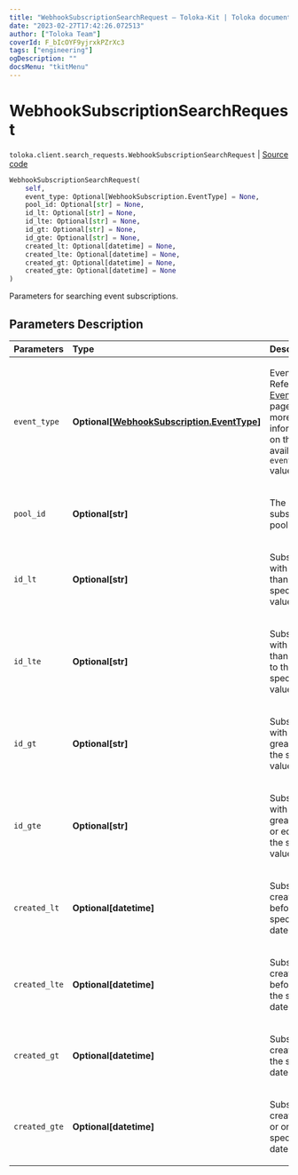 ```yaml
---
title: "WebhookSubscriptionSearchRequest — Toloka-Kit | Toloka documentation"
date: "2023-02-27T17:42:26.072513"
author: ["Toloka Team"]
coverId: F_bIcOYF9yjrxkPZrXc3
tags: ["engineering"]
ogDescription: ""
docsMenu: "tkitMenu"
---
```


# WebhookSubscriptionSearchRequest
`toloka.client.search_requests.WebhookSubscriptionSearchRequest` | [Source code](https://github.com/Toloka/toloka-kit/blob/v1.1.4/src/client/search_requests.py#L855)

```python
WebhookSubscriptionSearchRequest(
    self,
    event_type: Optional[WebhookSubscription.EventType] = None,
    pool_id: Optional[str] = None,
    id_lt: Optional[str] = None,
    id_lte: Optional[str] = None,
    id_gt: Optional[str] = None,
    id_gte: Optional[str] = None,
    created_lt: Optional[datetime] = None,
    created_lte: Optional[datetime] = None,
    created_gt: Optional[datetime] = None,
    created_gte: Optional[datetime] = None
)
```

Parameters for searching event subscriptions.

## Parameters Description

| Parameters | Type | Description |
| :----------| :----| :-----------|
`event_type`|**Optional\[[WebhookSubscription.EventType](/docs/toloka-kit/reference/toloka.client.webhook_subscription.WebhookSubscription.EventType)\]**|<p>Event type. Refer to the [EventType](/docs/toloka-kit/reference/toloka.client.webhook_subscription.WebhookSubscription.EventType) page for more information on the available `event_type` values.</p>
`pool_id`|**Optional\[str\]**|<p>The ID of a subscribed pool.</p>
`id_lt`|**Optional\[str\]**|<p>Subscriptions with IDs less than the specified value.</p>
`id_lte`|**Optional\[str\]**|<p>Subscriptions with IDs less than or equal to the specified value.</p>
`id_gt`|**Optional\[str\]**|<p>Subscriptions with IDs greater than the specified value.</p>
`id_gte`|**Optional\[str\]**|<p>Subscriptions with IDs greater than or equal to the specified value.</p>
`created_lt`|**Optional\[datetime\]**|<p>Subscriptions created before the specified date.</p>
`created_lte`|**Optional\[datetime\]**|<p>Subscriptions created before or on the specified date.</p>
`created_gt`|**Optional\[datetime\]**|<p>Subscriptions created after the specified date.</p>
`created_gte`|**Optional\[datetime\]**|<p>Subscriptions created after or on the specified date.</p>
